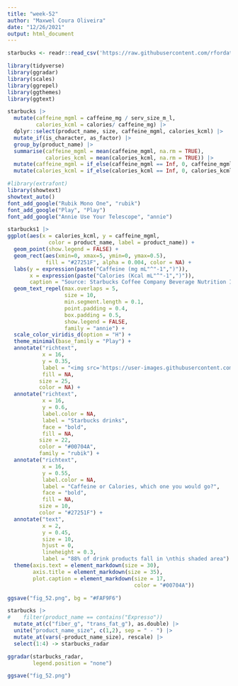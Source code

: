 ```yaml
---
title: "week-52"
author: "Maxwel Coura Oliveira"
date: "12/26/2021"
output: html_document
---
```


```r
starbucks <- readr::read_csv('https://raw.githubusercontent.com/rfordatascience/tidytuesday/master/data/2021/2021-12-21/starbucks.csv')
```

```r
library(tidyverse)
library(ggradar)
library(scales)
library(ggrepel)
library(ggthemes)
library(ggtext)
```



```r
starbucks |> 
  mutate(caffeine_mgml = caffeine_mg / serv_size_m_l,
         calories_kcml = calories/ caffeine_mg) |> 
  dplyr::select(product_name, size, caffeine_mgml, calories_kcml) |> 
  mutate_if(is_character, as_factor) |> 
  group_by(product_name) |>
  summarise(caffeine_mgml = mean(caffeine_mgml, na.rm = TRUE),
            calories_kcml = mean(calories_kcml, na.rm = TRUE)) |> 
  mutate(caffeine_mgml = if_else(caffeine_mgml == Inf, 0, caffeine_mgml)) |> 
  mutate(calories_kcml = if_else(calories_kcml == Inf, 0, calories_kcml)) -> starbucks1
```



```r
#library(extrafont)
library(showtext)
showtext_auto() 
font_add_google("Rubik Mono One", "rubik") 
font_add_google("Play", "Play") 
font_add_google("Annie Use Your Telescope", "annie")
```



```r
starbucks1 |> 
ggplot(aes(x = calories_kcml, y = caffeine_mgml, 
             color = product_name, label = product_name)) +
  geom_point(show.legend = FALSE) +
  geom_rect(aes(xmin=0, xmax=5, ymin=0, ymax=0.5), 
            fill = "#27251F", alpha = 0.004, color = NA) +
  labs(y = expression(paste("Caffeine (mg mL"^"-1",")")), 
       x = expression(paste("Calories (Kcal mL"^"-1",")")),
       caption = "Source: Starbucks Coffee Company Beverage Nutrition Information | Figure: @maxwelco") +
  geom_text_repel(max.overlaps = 5,
                  size = 10,
                  min.segment.length = 0.1,
                  point.padding = 0.4,
                  box.padding = 0.5,
                  show.legend = FALSE,
                  family = "annie") +
  scale_color_viridis_d(option = "H") +
  theme_minimal(base_family = "Play") +
  annotate("richtext", 
           x = 16, 
           y = 0.35, 
           label = "<img src='https://user-images.githubusercontent.com/55933131/146823691-4c19c28c-d2ef-46b5-82bc-76923f5c3256.png' width='100'/>", 
           fill = NA,
          size = 25, 
          color = NA) +
  annotate("richtext", 
           x = 16, 
           y = 0.6, 
           label.color = NA,
           label = "Starbucks drinks", 
           face = "bold", 
           fill = NA,
          size = 22, 
          color = "#00704A", 
          family = "rubik") +
  annotate("richtext", 
           x = 16, 
           y = 0.55, 
           label.color = NA,
           label = "Caffeine or Calories, which one you would go?", 
           face = "bold", 
           fill = NA,
          size = 10, 
          color = "#27251F") +
  annotate("text", 
           x = 2, 
           y = 0.45, 
           size = 10,
           hjust = 0,
           lineheight = 0.3,
           label = "88% of drink products fall in \nthis shaded area") +
  theme(axis.text = element_markdown(size = 30),
        axis.title = element_markdown(size = 35),
        plot.caption = element_markdown(size = 17, 
                                        color = "#00704A"))

ggsave("fig_52.png", bg = "#FAF9F6")
```


```r
starbucks |> 
#    filter(product_name == contains("Expresso"))
  mutate_at(c("fiber_g", "trans_fat_g"), as.double) |> 
  unite("product_name_size", c(1,2), sep = " - ") |> 
  mutate_at(vars(-product_name_size), rescale) |> 
  select(1:4) -> starbucks_radar

ggradar(starbucks_radar,
        legend.position = "none")

ggsave("fig_52.png")
```



